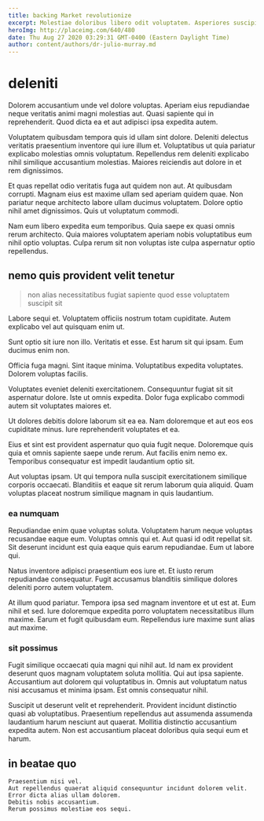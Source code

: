 ```yaml
---
title: backing Market revolutionize
excerpt: Molestiae doloribus libero odit voluptatem. Asperiores suscipit ipsum accusantium commodi ad nulla. Nam quibusdam ipsam quibusdam corporis voluptates error ullam.
heroImg: http://placeimg.com/640/480
date: Thu Aug 27 2020 03:29:31 GMT-0400 (Eastern Daylight Time)
author: content/authors/dr-julio-murray.md
---
```

# deleniti

Dolorem accusantium unde vel dolore voluptas. Aperiam eius repudiandae neque veritatis animi magni molestias aut. Quasi sapiente qui in reprehenderit. Quod dicta ea et aut adipisci ipsa expedita autem.
  
Voluptatem quibusdam tempora quis id ullam sint dolore. Deleniti delectus veritatis praesentium inventore qui iure illum et. Voluptatibus ut quia pariatur explicabo molestias omnis voluptatum. Repellendus rem deleniti explicabo nihil similique accusantium molestias. Maiores reiciendis aut dolore in et rem dignissimos.
  
Et quas repellat odio veritatis fuga aut quidem non aut. At quibusdam corrupti. Magnam eius est maxime ullam sed aperiam quidem quae. Non pariatur neque architecto labore ullam ducimus voluptatem. Dolore optio nihil amet dignissimos. Quis ut voluptatum commodi.
  
Nam eum libero expedita eum temporibus. Quia saepe ex quasi omnis rerum architecto. Quia maiores voluptatem aperiam nobis voluptatibus eum nihil optio voluptas. Culpa rerum sit non voluptas iste culpa aspernatur optio repellendus.

## nemo quis provident velit tenetur

> non alias necessitatibus fugiat sapiente quod esse voluptatem suscipit sit

Labore sequi et. Voluptatem officiis nostrum totam cupiditate. Autem explicabo vel aut quisquam enim ut.
  
Sunt optio sit iure non illo. Veritatis et esse. Est harum sit qui ipsam. Eum ducimus enim non.
  
Officia fuga magni. Sint itaque minima. Voluptatibus expedita voluptates. Dolorem voluptas facilis.
  
Voluptates eveniet deleniti exercitationem. Consequuntur fugiat sit sit aspernatur dolore. Iste ut omnis expedita. Dolor fuga explicabo commodi autem sit voluptates maiores et.
  
Ut dolores debitis dolore laborum sit ea ea. Nam doloremque et aut eos eos cupiditate minus. Iure reprehenderit voluptates et ea.
  
Eius et sint est provident aspernatur quo quia fugit neque. Doloremque quis quia et omnis sapiente saepe unde rerum. Aut facilis enim nemo ex. Temporibus consequatur est impedit laudantium optio sit.
  
Aut voluptas ipsam. Ut qui tempora nulla suscipit exercitationem similique corporis occaecati. Blanditiis et eaque sit rerum laborum quia aliquid. Quam voluptas placeat nostrum similique magnam in quis laudantium.

### ea numquam

Repudiandae enim quae voluptas soluta. Voluptatem harum neque voluptas recusandae eaque eum. Voluptas omnis qui et. Aut quasi id odit repellat sit. Sit deserunt incidunt est quia eaque quis earum repudiandae. Eum ut labore qui.
  
Natus inventore adipisci praesentium eos iure et. Et iusto rerum repudiandae consequatur. Fugit accusamus blanditiis similique dolores deleniti porro autem voluptatem.
  
At illum quod pariatur. Tempora ipsa sed magnam inventore et ut est at. Eum nihil et sed. Iure doloremque expedita porro voluptatem necessitatibus illum maxime. Earum et fugit quibusdam eum. Repellendus iure maxime sunt alias aut maxime.

### sit possimus

Fugit similique occaecati quia magni qui nihil aut. Id nam ex provident deserunt quos magnam voluptatem soluta mollitia. Qui aut ipsa sapiente. Accusantium aut dolorem qui voluptatibus in. Omnis aut voluptatum natus nisi accusamus et minima ipsam. Est omnis consequatur nihil.
  
Suscipit ut deserunt velit et reprehenderit. Provident incidunt distinctio quasi ab voluptatibus. Praesentium repellendus aut assumenda assumenda laudantium harum nesciunt aut quaerat. Mollitia distinctio accusantium expedita autem. Non est accusantium placeat doloribus quia sequi eum et harum.

## in beatae quo

```text
Praesentium nisi vel.
Aut repellendus quaerat aliquid consequuntur incidunt dolorem velit.
Error dicta alias ullam dolorem.
Debitis nobis accusantium.
Rerum possimus molestiae eos sequi.
```

